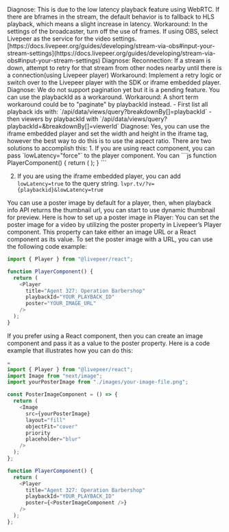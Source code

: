 <Card title="A warning on the stream's page in the Livepeer Studio UI.">
  Diagnose: This is due to the low latency playback feature using WebRTC. If
  there are bframes in the stream, the default behavior is to fallback to HLS
  playback, which means a slight increase in latency. Workaround: In the
  settings of the broadcaster, turn off the use of frames. If using OBS, select
  Livepeer as the service for the video settings.
  [https://docs.livepeer.org/guides/developing/stream-via-obs#input-your-stream-settings](https://docs.livepeer.org/guides/developing/stream-via-obs#input-your-stream-settings)
</Card>

<Card title="Streams sometimes have a difficult time reconnecting to the feed and stop.">
  Diagnose: Reconnection: If a stream is down, attempt to retry for that stream
  from other nodes nearby until there is a connection(using Livepeer player)
  Workaround: Implement a retry logic or switch over to the Livepeer player with
  the SDK or iframe embedded player.
</Card>

<Card title="Is there a way we could update the viewerId and video watch event to livestream / asset through Livepeer API?">
Diagnose: We do not support pagination yet but it is a pending feature. You can use the playbackId as a workaround.
Workaround: A short term workaround could be to "paginate" by playbackId instead.
- First list all playback ids with: `/api/data/views/query?breakdownBy[]=playbackId`
- then viewers by playbackId with `/api/data/views/query?playbackId=<pid>&breakdownBy[]=viewerId`
</Card>

<Card title="Is there a way to update width and height of iframe embedded player">
  Diagnose: Yes, you can use the iframe embedded player and set the width and
  height in the iframe tag, however the best way to do this is to use the aspect
  ratio.
</Card>

<Card title="How to enforce webrtc playback, to ensure it is always low latency otherwise fail?">
There are two solutions to accomplish this:
1. If you are using react component, you can pass `lowLatency="force"` to the player component.
You can
```js
function PlayerComponent() {
  return (
    <Player
      title="My Livestream"
      playbackId="wwl88k4g8f5eese9"
      lowLatency="force"
    />
  );
}
```

2. If you are using the iframe embedded player, you can add `lowLatency=true` to
   the query string. `lvpr.tv/?v={playbackid}&lowLatency=true`

</Card>

<Card title="When creating a thumbnail from a live stream, it needs to wait for the first thumbnail to be available. this generally takes less than a min. Then before a dynamic thumbnail is accessible, what is used to show on the player?">
You can use a poster image by default for a player, then, when playback info API returns the thumbnail url, you can start to use dynamic thumbnail for preview.
Here is how to set up a poster image in Player:
You can set the poster image for a video by utilizing the poster property in Livepeer’s Player component. This property can take either an image URL or a React component as its value.
To set the poster image with a URL, you can use the following code example:

```js
import { Player } from "@livepeer/react";

function PlayerComponent() {
  return (
    <Player
      title="Agent 327: Operation Barbershop"
      playbackId="YOUR_PLAYBACK_ID"
      poster="YOUR_IMAGE_URL"
    />
  );
}
```

If you prefer using a React component, then you can create an image component
and pass it as a value to the poster property. Here is a code example that
illustrates how you can do this:

```js
=
import { Player } from "@livepeer/react";
import Image from "next/image";
import yourPosterImage from "./images/your-image-file.png";

const PosterImageComponent = () => {
  return (
    <Image
      src={yourPosterImage}
      layout="fill"
      objectFit="cover"
      priority
      placeholder="blur"
    />
  );
};

function PlayerComponent() {
  return (
    <Player
      title="Agent 327: Operation Barbershop"
      playbackId="YOUR_PLAYBACK_ID"
      poster={<PosterImageComponent />}
    />
  );
};
```

</Card>

